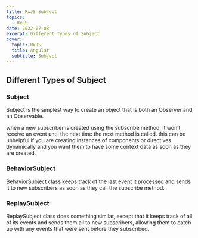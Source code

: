 ```yaml
---
title: RxJS Subject
topics:
  - RxJS
date: 2022-07-08
excerpt: Different Types of Subject
cover:
  topic: RxJS
  title: Angular
  subtitle: Subject
---
```


## Different Types of Subject

### Subject

Subject is the simplest way to create an object that is both an Observer and an Observable.

<Quote color="red" title="Limitations">
  when a new subscriber is created using the subscribe method, it won’t receive an event until the next time the next
  method is called. this can be unhelpful if you are creating instances of components or directives dynamically and you
  want them to have some context data as soon as they are created.
</Quote>

### BehaviorSubject

BehaviorSubject class keeps track of the last event it processed and sends it to new subscribers as soon as they call
the subscribe method.

### ReplaySubject

ReplaySubject class does something similar, except that it keeps track of all of its events and sends them all to new
subscribers, allowing them to catch up with any events that were sent before they subscribed.
